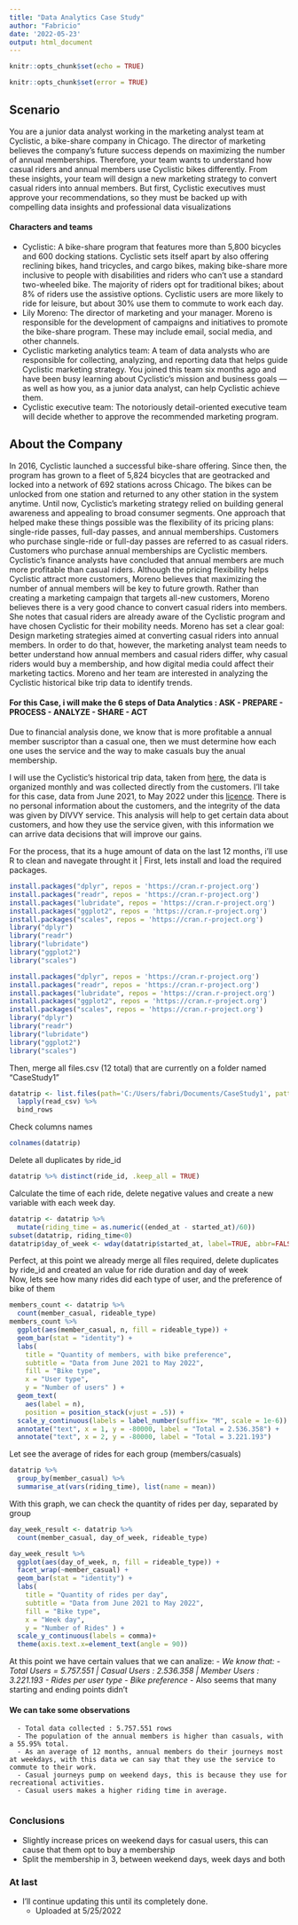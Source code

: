 ---
title: "Data Analytics Case Study"
author: "Fabricio"
date: '2022-05-23'
output: html_document
---

```{r setup, include=FALSE}
knitr::opts_chunk$set(echo = TRUE)
```
```{r, echo=FALSE}
knitr::opts_chunk$set(error = TRUE)
```

## Scenario

You are a junior data analyst working in the marketing analyst team at Cyclistic, a bike-share company in Chicago. The director
of marketing believes the company’s future success depends on maximizing the number of annual memberships. Therefore,
your team wants to understand how casual riders and annual members use Cyclistic bikes differently. From these insights,
your team will design a new marketing strategy to convert casual riders into annual members. But first, Cyclistic executives
must approve your recommendations, so they must be backed up with compelling data insights and professional data
visualizations

#### Characters and teams

* Cyclistic: A bike-share program that features more than 5,800 bicycles and 600 docking stations. Cyclistic sets itself
apart by also offering reclining bikes, hand tricycles, and cargo bikes, making bike-share more inclusive to people with
disabilities and riders who can’t use a standard two-wheeled bike. The majority of riders opt for traditional bikes; about
8% of riders use the assistive options. Cyclistic users are more likely to ride for leisure, but about 30% use them to
commute to work each day.
* Lily Moreno: The director of marketing and your manager. Moreno is responsible for the development of campaigns
and initiatives to promote the bike-share program. These may include email, social media, and other channels.
* Cyclistic marketing analytics team: A team of data analysts who are responsible for collecting, analyzing, and
reporting data that helps guide Cyclistic marketing strategy. You joined this team six months ago and have been busy
learning about Cyclistic’s mission and business goals — as well as how you, as a junior data analyst, can help Cyclistic
achieve them.
* Cyclistic executive team: The notoriously detail-oriented executive team will decide whether to approve the
recommended marketing program.

## About the Company

In 2016, Cyclistic launched a successful bike-share offering. Since then, the program has grown to a fleet of 5,824 bicycles that
are geotracked and locked into a network of 692 stations across Chicago. The bikes can be unlocked from one station and
returned to any other station in the system anytime.
Until now, Cyclistic’s marketing strategy relied on building general awareness and appealing to broad consumer segments.
One approach that helped make these things possible was the flexibility of its pricing plans: single-ride passes, full-day passes,
and annual memberships. Customers who purchase single-ride or full-day passes are referred to as casual riders. Customers
who purchase annual memberships are Cyclistic members.
Cyclistic’s finance analysts have concluded that annual members are much more profitable than casual riders. Although the
pricing flexibility helps Cyclistic attract more customers, Moreno believes that maximizing the number of annual members will
be key to future growth. Rather than creating a marketing campaign that targets all-new customers, Moreno believes there is a
very good chance to convert casual riders into members. She notes that casual riders are already aware of the Cyclistic
program and have chosen Cyclistic for their mobility needs.
Moreno has set a clear goal: Design marketing strategies aimed at converting casual riders into annual members. In order to
do that, however, the marketing analyst team needs to better understand how annual members and casual riders differ, why
casual riders would buy a membership, and how digital media could affect their marketing tactics. Moreno and her team are
interested in analyzing the Cyclistic historical bike trip data to identify trends.

#### For this Case, i will make the 6 steps of Data Analytics : ASK - PREPARE - PROCESS - ANALYZE - SHARE - ACT


Due to financial analysis done, we know that is more profitable a annual member suscriptor than a casual one, then we must determine how each one uses the service and the way to make casuals buy the anual membership.


  I will use the Cyclistic's historical trip data, taken from [here](https://divvy-tripdata.s3.amazonaws.com/index.html), the data is organized monthly and was collected directly from the customers. I'll take for this case, data from June 2021, to May 2022 under this [licence](https://ride.divvybikes.com/data-license-agreement).
  There is no personal information about the customers, and the integrity of the data was given by DIVVY service. This analysis will help to get certain data about customers, and how they use the service given, with this information we can arrive data decisions that will improve our gains.

For the process, that its a huge amount of data on the last 12 months, i'll use R to clean and navegate throught it
| First, lets install and load the required packages.

```{r include=FALSE}
install.packages("dplyr", repos = 'https://cran.r-project.org')
install.packages("readr", repos = 'https://cran.r-project.org')
install.packages("lubridate", repos = 'https://cran.r-project.org')
install.packages("ggplot2", repos = 'https://cran.r-project.org')
install.packages("scales", repos = 'https://cran.r-project.org')
library("dplyr")
library("readr")
library("lubridate")
library("ggplot2")
library("scales")
```

```{r/}
install.packages("dplyr", repos = 'https://cran.r-project.org')
install.packages("readr", repos = 'https://cran.r-project.org')
install.packages("lubridate", repos = 'https://cran.r-project.org')
install.packages("ggplot2", repos = 'https://cran.r-project.org')
install.packages("scales", repos = 'https://cran.r-project.org')
library("dplyr")
library("readr")
library("lubridate")
library("ggplot2")
library("scales")
```

| Then, merge all files.csv (12 total) that are currently on a folder named "CaseStudy1"

```{r message = FALSE}
datatrip <- list.files(path='C:/Users/fabri/Documents/CaseStudy1', pattern = "*.csv", full.names = TRUE) %>% 
  lapply(read_csv) %>% 
  bind_rows 
```

| Check columns names

```{r}
colnames(datatrip)
```

| Delete all duplicates by ride_id

```{r}
datatrip %>% distinct(ride_id, .keep_all = TRUE)
```

| Calculate the time of each ride, delete negative values and create a new variable with each week day.

```{r}
datatrip <- datatrip %>% 
  mutate(riding_time = as.numeric((ended_at - started_at)/60))
subset(datatrip, riding_time<0)
datatrip$day_of_week <- wday(datatrip$started_at, label=TRUE, abbr=FALSE)
```

| Perfect, at this point we already merge all files required, delete duplicates by ride_id and created an value for ride duration and day of week
| Now, lets see how many rides did each type of user, and the preference of bike of them

```{r}
members_count <- datatrip %>% 
  count(member_casual, rideable_type)
members_count %>% 
  ggplot(aes(member_casual, n, fill = rideable_type)) +
  geom_bar(stat = "identity") +
  labs(
    title = "Quantity of members, with bike preference",
    subtitle = "Data from June 2021 to May 2022",
    fill = "Bike type",
    x = "User type",
    y = "Number of users" ) +
  geom_text(
    aes(label = n), 
    position = position_stack(vjust = .5)) +
  scale_y_continuous(labels = label_number(suffix= "M", scale = 1e-6)) +
  annotate("text", x = 1, y = -80000, label = "Total = 2.536.358") +
  annotate("text", x = 2, y = -80000, label = "Total = 3.221.193")
```

| Let see the average of rides for each group (members/casuals)

```{r}
datatrip %>%
  group_by(member_casual) %>%
  summarise_at(vars(riding_time), list(name = mean))
```
  
| With this graph, we can check the quantity of rides per day, separated by group

```{r}
day_week_result <- datatrip %>% 
  count(member_casual, day_of_week, rideable_type)

day_week_result %>% 
  ggplot(aes(day_of_week, n, fill = rideable_type)) +
  facet_wrap(~member_casual) +
  geom_bar(stat = "identity") +
  labs(
    title = "Quantity of rides per day",
    subtitle = "Data from June 2021 to May 2022",
    fill = "Bike type",
    x = "Week day",
    y = "Number of Rides" ) +
  scale_y_continuous(labels = comma)+
  theme(axis.text.x=element_text(angle = 90))
```

| At this point we have certain values that we can analize:
  *- We know that:
        - Total Users = 5.757.551
              | Casual Users : 2.536.358
              | Member Users : 3.221.193
        - Rides per user type
        - Bike preference
  *- Also seems that many starting and ending points didn't 
        
#### We can take some observations
      - Total data collected : 5.757.551 rows
      - The population of the annual members is higher than casuals, with a 55.95% total.
      - As an average of 12 months, annual members do their journeys most at weekdays, with this data we can say that they use the service to commute to their work.
      - Casual journeys pump on weekend days, this is because they use for recreational activities.
      - Casual users makes a higher riding time in average.
      
### Conclusions
  
  * Slightly increase prices on weekend days for casual users, this can cause that them opt to buy a membership
  * Split the membership in 3, between weekend days, week days and both


### At last

   * I'll continue updating this until its completely done.
        - Uploaded at 5/25/2022